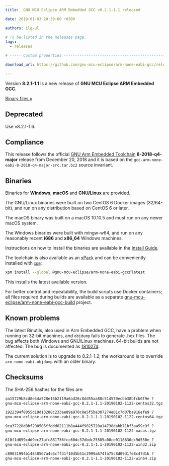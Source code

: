 ```yaml
---
title:  GNU MCU Eclipse ARM Embedded GCC v8.2.1-1.1 released

date: 2019-01-03 20:39:00 +0300

authors: ilg-ul

# To be listed in the Releases page.
tags:
  - releases

# ----- Custom properties -----------------------------------------------------

download_url: https://github.com/gnu-mcu-eclipse/arm-none-eabi-gcc/releases/tag/v8.2.1-1.1/

---
```


Version **8.2.1-1.1** is a new release of **GNU MCU Eclipse ARM Embedded GCC**.

<!-- truncate -->

<p><a href={frontMatter.download_url}>Binary files »</a></p>

## Deprecated

Use v8.2.1-1.6.

## Compliance

This release follows the official
[GNU Arm Embedded Toolchain](https://developer.arm.com/open-source/gnu-toolchain/gnu-rm)
**8-2018-q4-major** release from December 20, 2018 and it is based on the
`gcc-arm-none-eabi-8-2018-q4-major-src.tar.bz2` source invariant.

## Binaries

Binaries for **Windows**, **macOS** and **GNU/Linux** are provided.

The GNU/Linux binaries were built on two CentOS 6 Docker images (32/64-bit),
and run on any distribution based on CentOS 6 or later.

The macOS binary was built on a macOS 10.10.5 and must run on any newer
macOS system.

The Windows binaries were built with mingw-w64, and run on any reasonably
recent **i686** and **x86_64** Windows machines.

Instructions on how to install the binaries are available in the [Install Guide](/docs/install/).

The toolchain is also available as an
[xPack](https://www.npmjs.com/package/@gnu-mcu-eclipse/arm-none-eabi-gcc)
and can be conveniently installed with
[`xpm`](https://www.npmjs.com/package/xpm):

```sh
xpm install --global @gnu-mcu-eclipse/arm-none-eabi-gcc@latest
```

This installs the latest available version.

For better control and repeatability, the build scripts use Docker containers;
all files required during builds are available as a separate
[gnu-mcu-eclipse/arm-none-eabi-gcc-build](https://github.com/gnu-mcu-eclipse/arm-none-eabi-gcc-build)
project.

## Known problems

The latest Binutils, also used in Arm Embedded GCC, have a problem when running on 32-bit machines, and `objdump` fails to generate .hex files. The bug affects both Windows and GNU/Linux machines. 64-bit builds are not affected. The bug is documented as [1810274](https://bugs.launchpad.net/gcc-arm-embedded/+bug/1810274).

The current solution is to upgrade to 8.2.1-1.2; the workaround is to
override `arm-none-eabi-objdump` with an older binary.

## Checksums

The SHA-256 hashes for the files are:

```txt
aa15729b8cd8e44a528e16b2119a6ad26c8dd55aa88c514570ecbb38bfcb0f9e ?
gnu-mcu-eclipse-arm-none-eabi-gcc-8.2.1-1.1-20190102-1122-centos32.tgz

1922394f8055d10d13288c233ae89a970c0e5f5ba307274e01c7d07ba916efe9 ?
gnu-mcu-eclipse-arm-none-eabi-gcc-8.2.1-1.1-20190102-1122-centos64.tgz

9ca37228d8bf200505ffddd82111b8a444f9825720a14738dabb71bf3aa59c9f ?
gnu-mcu-eclipse-arm-none-eabi-gcc-8.2.1-1.1-20190102-1122-macos.tgz

610f1d659cdd9ec27afc881736fcc60dc37dbdc25585a00ce0118630dc9d550e ?
gnu-mcu-eclipse-arm-none-eabi-gcc-8.2.1-1.1-20190102-1122-win32.zip

c89031994b14840567a4c6cff31f10d5b51c2999a674fa75c8d09d1fe8c47d1b ?
gnu-mcu-eclipse-arm-none-eabi-gcc-8.2.1-1.1-20190102-1122-win64.zip
```
